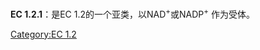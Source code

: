 '''EC 1.2.1'''：是EC 1.2的一个亚类，以NAD<sup>+</sup>或NADP<sup>+</sup> 作为受体。

[[Category:EC_1.2|Category:EC 1.2]]